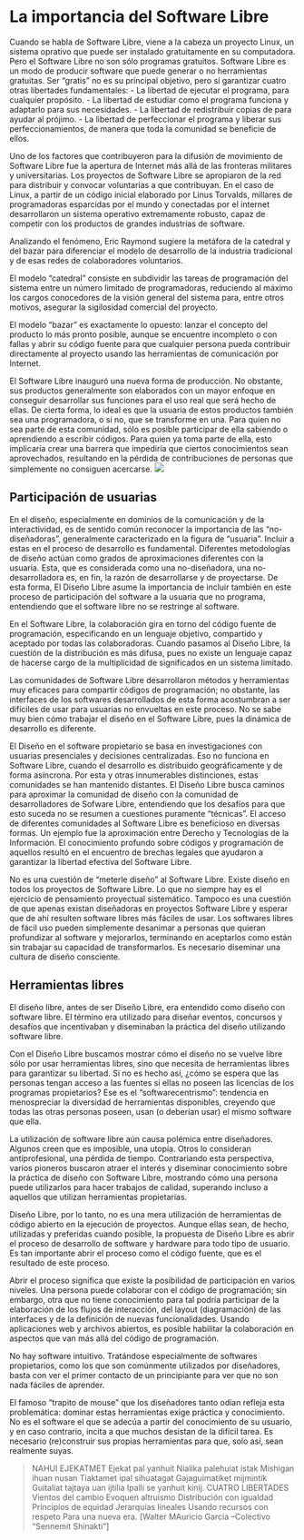 
# La importancia del Software Libre 
Cuando se habla de Software Libre, viene a la cabeza un proyecto Linux, un sistema oprativo que puede ser instalado gratuitamente en su computadora. Pero el Software Libre no son sólo programas gratuitos. Software Libre es un modo de producir software que puede generar o no herramientas gratuitas. Ser “gratis” no es su principal objetivo, pero sí garantizar cuatro otras libertades fundamentales: 
- La libertad de ejecutar el programa, para cualquier propósito. 
- La libertad de estudiar como el programa funciona y adaptarlo para sus necesidades. 
- La libertad de redistribuir copias de para ayudar al prójimo. 
- La libertad de perfeccionar el programa y liberar sus perfeccionamientos, de manera que toda la comunidad se beneficie de ellos. 

Uno de los factores que contribuyeron para la difusión de movimiento de Software Libre fue la apertura de Internet más allá de las fronteras militares y universitarias. Los proyectos de Software Libre se apropiaron de la red para distribuir y convocar voluntarias a que contribuyan. En el caso de Linux, a partir de un código inicial elaborado por Linus Torvalds, millares de programadoras esparcidas por el mundo y conectadas por el internet desarrollaron un sistema operativo extremamente robusto, capaz de competir con los productos de grandes industrias de software.

Analizando el fenómeno, Eric Raymond sugiere la metáfora de la catedral y del bazar para diferenciar el modelo de desarrollo de la industria tradicional y de esas redes de colaboradores voluntarios. 

El modelo “catedral” consiste en subdividir las tareas de programación del sistema entre un número limitado de programadoras, reduciendo al máximo los cargos conocedores de la visión general del sistema para, entre otros motivos, asegurar la sigilosidad comercial del proyecto. 

El modelo “bazar” es exactamente lo opuesto: lanzar el concepto del producto lo más pronto posible, aunque se encuentre incompleto o con fallas y abrir su código fuente para que cualquier persona pueda contribuir directamente al proyecto usando las herramientas de comunicación por Internet. 

El Software Libre inauguró una nueva forma de producción. No obstante, sus productos generalmente son elaborados con un mayor enfoque en conseguir desarrollar sus funciones para el uso real que será hecho de ellas. De cierta forma, lo ideal es que la usuaria de estos productos también sea una programadora, o si no, que se transforme en una. Para quien no sea parte de esta comunidad, sólo es posible participar de ella sabiendo o aprendiendo a escribir códigos. Para quien ya toma parte de ella, esto implicaría crear una barrera que impediría que ciertos conocimientos sean aprovechados, resultando en la pérdida de contribuciones de personas que simplemente no consiguen acercarse. 
![](img/caixatransparente.png)

## Participación de usuarias 
En el diseño, especialmente en dominios de la comunicación y de la interactividad, es de sentido común reconocer la importancia de las “no-diseñadoras”, generalmente caracterizado en la figura de “usuaria”. Incluir a estas en el proceso de desarrollo es fundamental. Diferentes metodologías de diseño actúan como grados de aproximaciones diferentes con la usuaria. Esta, que es considerada como una no-diseñadora, una no-desarrolladora es, en fin, la razón de desarrollarse y de proyectarse. De esta forma, El Diseño Libre asume la importancia de incluir también en este proceso de participación del software a la usuaria que no programa, entendiendo que el software libre no se restringe al software. 

En el Software Libre, la colaboración gira en torno del código fuente de programación, especificando en un lenguaje objetivo, compartido y aceptado por todas las colaboradoras. Cuando pasamos al Diseño Libre, la cuestión de la distribución es más difusa, pues no existe un lenguaje capaz de hacerse cargo de la multiplicidad de significados en un sistema limitado. 

Las comunidades de Software Libre desarrollaron métodos y herramientas muy eficaces para compartir códigos de programación; no obstante, las interfaces de los softwares desarrollados de esta forma acostumbran a ser difíciles de usar para usuarias no envueltas en este proceso. No se sabe muy bien cómo trabajar el diseño en el Software Libre, pues la dinámica de desarrollo es diferente. 

El Diseño en el software propietario se basa en investigaciones con usuarias presenciales y decisiones centralizadas. Eso no funciona en Software Libre, cuando el desarrollo es distribuido geográficamente y de forma asíncrona. Por esta y otras innumerables distinciones, estas comunidades se han mantenido distantes. El Diseño Libre busca caminos para aproximar la comunidad de diseño con la comunidad de desarrolladores de Sofware Libre, entendiendo que los desafíos para que esto suceda no se resumen a cuestiones puramente “técnicas”. El acceso de diferentes comunidades al Software Libre es beneficioso en diversas formas. Un ejemplo fue la aproximación entre Derecho y Tecnologías de la Información. El conocimiento profundo sobre códigos y programación de aquellos resultó en el encuentro de brechas legales que ayudaron a garantizar la libertad efectiva del Software Libre. 

No es una cuestión de “meterle diseño” al Software Libre. Existe diseño en todos los proyectos de Software Libre. Lo que no siempre hay es el ejercicio de pensamiento proyectual sistemático. Tampoco es una cuestión de que apenas existan diseñadoras en proyectos Software Libre y esperar que de ahí resulten software libres más fáciles de usar. Los softwares libres de fácil uso pueden simplemente desanimar a personas que quieran profundizar al software y mejorarlos, terminando en aceptarlos como están sin trabajar su capacidad de transformarlos. Es necesario diseminar una cultura de diseño consciente. 

## Herramientas libres 
El diseño libre, antes de ser Diseño Libre, era entendido como diseño con software libre. El término era utilizado para diseñar eventos, concursos y desafíos que incentivaban y diseminaban la práctica del diseño utilizando software libre. 

Con el Diseño Libre buscamos mostrar cómo el diseño no se vuelve libre sólo por usar herramientas libres, sino que necesita de herramientas libres para garantizar su libertad. Si no es hecho así, ¿cómo se espera que las personas tengan acceso a las fuentes si ellas no poseen las licencias de los programas propietarios? Ese es el “softwarecentrismo”: tendencia en menospreciar la diversidad de herramientas disponibles, creyendo que todas las otras personas poseen, usan (o deberían usar) el mismo software que ella.

La utilización de software libre aún causa polémica entre diseñadores. Algunos creen que es imposible, una utopía. Otros lo consideran antiprofesional, una pérdida de tiempo. Contrariando esta perspectiva, varios pioneros buscaron atraer el interés y diseminar conocimiento sobre la práctica de diseño con Software Libre, mostrando cómo una persona puede utilizarlos para hacer trabajos de calidad, superando incluso a aquellos que utilizan herramientas propietarias. 

Diseño Libre, por lo tanto, no es una mera utilización de herramientas de código abierto en la ejecución de proyectos. Aunque ellas sean, de hecho, utilizadas y preferidas cuando posible, la propuesta de Diseño Libre es abrir el proceso de desarrollo de software y hardware para todo tipo de usuario. Es tan importante abrir el proceso como el código fuente, que es el resultado de este proceso.

Abrir el proceso significa que existe la posibilidad de participación en varios niveles. Una persona puede colaborar con el código de programación; sin embargo, otra que no tiene conocimiento para tal podría participar de la elaboración de los flujos de interacción, del layout (diagramación) de las interfaces y de la definición de nuevas funcionalidades. Usando aplicaciones web y archivos abiertos, es posible habilitar la colaboración en aspectos que van más allá del código de programación. 

No hay software intuitivo. Tratándose especialmente de softwares propietarios, como los que son comúnmente utilizados por diseñadores, basta con ver el primer contacto de un principiante para ver que no son nada fáciles de aprender. 

El famoso “trapito de mouse” que los diseñadores tanto odian refleja esta problemática: dominar estas herramientas exige práctica y conocimiento. No es el software el que se adecúa a partir del conocimiento de su usuario, y en caso contrario, incita a que muchos desistan de la difícil tarea. Es necesario (re)construir sus propias herramientas para que, solo así, sean realmente suyas. 

> NAHUI EJEKATMET 
Ejekat pal yanhuit 
Nialika palehuiat istak 
Mishigan ihuan nusan 
Tiaktamet ipal sihuatagat 
Gajaguimatiket mijmintik 
Guitaliat tajtaya uan ijtilia 
Ipalli se yanhuit kinij. 
CUATRO LIBERTADES 
Vientos del cambio 
Evoquen altruismo 
Distribución con igualdad 
Principios de equidad 
Jerarquías lineales 
Usando recursos con respeto 
Para una nueva era. 
[Walter MAuricio Garcia --Colectivo “Sennemit Shinakti”] 
